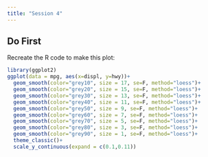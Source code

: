 ```yaml
---
title: "Session 4"
---
```



## Do First
Recreate the R code to make this plot:
```r
library(ggplot2)
ggplot(data = mpg, aes(x=displ, y=hwy))+
  geom_smooth(color="grey10", size = 17, se=F, method="loess")+
  geom_smooth(color="grey20", size = 15, se=F, method="loess")+
  geom_smooth(color="grey30", size = 13, se=F, method="loess")+
  geom_smooth(color="grey40", size = 11, se=F, method="loess")+
  geom_smooth(color="grey50", size = 9, se=F, method="loess")+
  geom_smooth(color="grey60", size = 7, se=F, method="loess")+
  geom_smooth(color="grey70", size = 5, se=F, method="loess")+
  geom_smooth(color="grey80", size = 3, se=F, method="loess")+
  geom_smooth(color="grey90", size = 1, se=F, method="loess")+
  theme_classic()+
  scale_y_continuous(expand = c(0.1,0.11))
```


